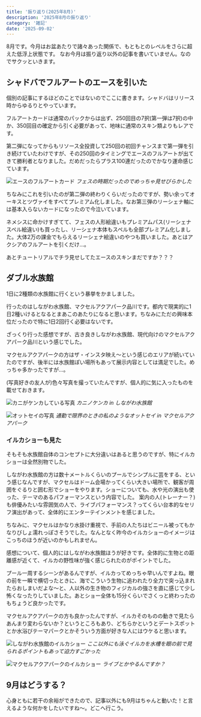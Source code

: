 ```yaml
---
title: '振り返り(2025年8月)'
description: '2025年8月の振り返り'
category: '雑記'
date: '2025-09-02'
---
```


8月です。今月はお盆あたりで諸々あった関係で、もともとのレベルをさらに超えた低浮上状態です。
なお今月は振り返り以外の記事を書いていません。なのでサクッといきます。

## シャドバでフルアートのエースを引いた

個別の記事にするほどのことではないのでここに書きます。シャドバはリリース時からゆるりとやっています。

フルアートカードは通常のパックからは出ず、250回目の7択(第一弾は7択)の中か、350回目の確定から引く必要があって、地味に通常のスキン類よりもレアです。

第二弾になってからもリソース全投資して250回の初回チャンスまで第一弾を引き続けていたわけですが、その250回のタイミングでエースのフルアートが出てきて勝利者となりました。だめだったらプラス100連だったのでかなり運命感じています。

![エースのフルアートカード](https://r2.nanahayui.com/250902-01.webp "エースのフルアートカード")
*フェスの時期だったのでめっちゃ見せびらかした*

ちなみにこれを引いたのが第二弾の終わりくらいだったのですが、勢い余ってオーキスとツヴァイをすべてプレミアム化しました。なお第三弾のリーシェナ軸には基本入らないカードになったので今泣いています。

ネメシスに命かけすぎてて、フェスの人形絵違いもプレミアムパス(リーシェナスペル絵違い)も買ったし、リーシェナ本体もスペルも全部プレミアム化しました。大体2万の課金でもらえるリーシェナ絵違いのやつも買いました。あとはアクシアのフルアートを引くだけ…。

あとチュートリアルでチラ見せしてたエースのスキンまだですか？？？

## ダブル水族館

1日に2種類の水族館に行くという暴挙をかましました。

行ったのはしながわ水族館、マクセルアクアパーク品川です。都内で現実的に1日2種いけるとなるとまあこのあたりになると思います。ちなみにただの興味本位だったので特に1日2回行く必要はないです。

ざっくり行った感想ですが、古き良きしながわ水族館、現代向けのマクセルアクアパーク品川という感じでした。

マクセルアクアパークの方はザ・インスタ映え〜という感じのエリアが続いていたのですが、後半には水族館ぽい場所もあって展示内容としては満足でした。めっちゃ多かったですが…。

(写真好きの友人が)色々写真を撮っていたんですが、個人的に気に入ったものを載せておきます。


![カニがケンカしている写真](https://r2.nanahayui.com/250902-02.webp "カニがケンカしている写真")
*カニノケンカ in しながわ水族館*


![オットセイの写真](https://r2.nanahayui.com/250902-03.webp "オットセイの写真")
*通勤で限界のときの私のようなオットセイ in マクセルアクアパーク*

### イルカショーも見た

そもそも水族館自体のコンセプトに大分違いはあると思うのですが、特にイルカショーは全然別物でした。

しながわ水族館の方は数十メートルくらいのプールでシンプルに芸をする、という感じなんですが、マクセルはドーム会場かってくらい大きい場所で、観客が周囲をぐるりと囲む形でショーをやります。ショーについても、水や光の演出も使った、テーマのあるパフォーマンスという内容でした。
案内の人(トレーナー？)も俳優みたいな雰囲気の人で、ライブパフォーマンス？ってくらい台本的なセリフ演出があって、全体的にエンターテインメントを感じました。

ちなみに、マクセルはかなり水掛け重視で、手前の人たちはビニール被ってもかなりびしょ濡れっぽさそうでした。なんとなく昨今のイルカショーのイメージはこっちのほうが近いのかもしれません。

感想について、個人的にはしながわ水族館ほうが好きです。全体的に生物との距離感が近くて、イルカの野性味が強く感じられたのがポイントでした。

プール一周するシーンがあるんですが、イルカってめっちゃ早いんですよね。眼の前を一瞬で横切ったときに、海でこういう生物に追われたり全力で突っ込まれたらおしまいだよな〜と、人以外の生き物のフィジカルの強さを直に感じて少し怖くなったりしていました。あとショー全体も15分くらいでさくっと終わったのもちょうど良かったです。

マクセルアクアパークの方も良かったんですが、イルカそのものの動きで見たらあんまり変わらないか？というところもあり、どちらかというとデートスポットとか水浴びテーマパークとかそういう方面が好きな人にはウケると思います。

![しながわ水族館のイルカショー](https://r2.nanahayui.com/250902-04.webp "しながわ水族館のイルカショー")
*ここ以外にも泳ぐイルカを水槽を眼の前で見られるポイントもあって迫力すごかった*

![マクセルアクアパークのイルカショー](https://r2.nanahayui.com/250902-05.webp "マクセルアクアパークのイルカショー")
*ライブとかやるんですか？*

## 9月はどうする？

心身ともに若干の余裕ができたので、記事以外にも9月はちゃんと動いた！と言えるような何かをしたいですね〜。どこへ行こう。
